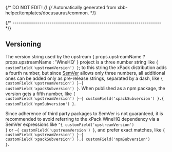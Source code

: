 {/* DO NOT EDIT! */}
{/* Automatically generated from xbb-helper/templates/docusaurus/common. */}




{/* ------------------------------------------------------------------------ */}

## Versioning

The version string used by the
upstream { props.upstreamName ? props.upstreamName : 'WineHQ' } project
is a three number string
like <code>{ customField('upstreamVersion') }</code>;
to this string the xPack distribution adds a fourth number,
but since [SemVer](https://semver.org) allows only three numbers,
all additional ones can
be added only as pre-release strings, separated by a dash,
like <code>{ customField('upstreamVersion') }-{ customField('xpackSubversion') }</code>. When
published as a npm package, the version gets
a fifth number,
like <code>{ customField('upstreamVersion') }-{ customField('xpackSubversion') }.{ customField('npmSubversion') }</code>.

Since adherence of third party packages to SemVer is not guaranteed,
it is recommended to avoid referring to the xPack WineHQ dependency via
a SemVer expressions
like <code>^{ customField('upstreamVersion') }</code> or <code>~{ customField('upstreamVersion') }</code>, and
prefer exact matches,
like <code>{ customField('upstreamVersion') }-{ customField('xpackSubversion') }.{ customField('npmSubversion') }</code>.
